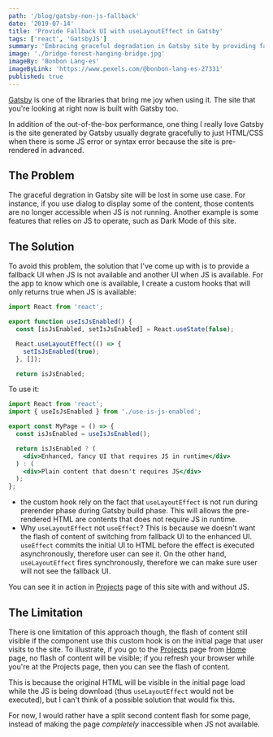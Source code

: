```yaml
---
path: '/blog/gatsby-non-js-fallback'
date: '2019-07-14'
title: 'Provide Fallback UI with useLayoutEffect in Gatsby'
tags: ['react', 'GatsbyJS']
summary: 'Embracing graceful degradation in Gatsby site by providing fallback UI without JS with useLayoutEffect hooks'
image: './bridge-forest-hanging-bridge.jpg'
imageBy: 'Bonbon Lang-es'
imageByLink: 'https://www.pexels.com/@bonbon-lang-es-27331'
published: true
---
```


[Gatsby][gatsbyjs] is one of the libraries that bring me joy when using it. The site that you're looking at right now is built with Gatsby too.

In addition of the out-of-the-box performance, one thing I really love Gatsby is the site generated by Gatsby usually degrate gracefully to just HTML/CSS when there is some JS error or syntax error because the site is pre-rendered in advanced.

## The Problem

The graceful degration in Gatsby site will be lost in some use case. For instance, if you use dialog to display some of the content, those contents are no longer accessible when JS is not running. Another example is some features that relies on JS to operate, such as Dark Mode of this site.

## The Solution

To avoid this problem, the solution that I've come up with is to provide a fallback UI when JS is not available and another UI when JS is available. For the app to know which one is available, I create a custom hooks that will only returns true when JS is available:

```javascript use-is-js-enabled.js
import React from 'react';

export function useIsJsEnabled() {
  const [isJsEnabled, setIsJsEnabled] = React.useState(false);

  React.useLayoutEffect(() => {
    setIsJsEnabled(true);
  }, []);

  return isJsEnabled;

```

To use it:

```jsx
import React from 'react';
import { useIsJsEnabled } from './use-is-js-enabled';

export const MyPage = () => {
  const isJsEnabled = useIsJsEnabled();

  return isJsEnabled ? (
    <div>Enhanced, fancy UI that requires JS in runtime</div>
  ) : (
    <div>Plain content that doesn't requires JS</div>
  );
};
```

- the custom hook rely on the fact that `useLayoutEffect` is not run during prerender phase during Gatsby build phase. This will allows the pre-rendered HTML are contents that does not require JS in runtime.
- Why `useLayoutEffect` not `useEffect`? This is because we doesn't want the flash of content of switching from fallback UI to the enhanced UI. `useEffect` commits the initial UI to HTML before the effect is executed asynchronously, therefore user can see it. On the other hand, `useLayoutEffect` fires synchronously, therefore we can make sure user will not see the fallback UI.

You can see it in action in [Projects](/projects) page of this site with and without JS.

## The Limitation

There is one limitation of this approach though, the flash of content still visible if the component use this custom hook is on the initial page that user visits to the site. To illustrate, if you go to the [Projects](/projects) page from [Home](/) page, no flash of content will be visible; if you refresh your browser while you're at the Projects page, then you can see the flash of content.

This is because the original HTML will be visible in the initial page load while the JS is being download (thus `useLayoutEffect` would not be executed), but I can't think of a possible solution that would fix this.

For now, I would rather have a split second content flash for some page, instead of making the page _completely_ inaccessible when JS not available.

[gatsbyjs]: https://www.gatsbyjs.org/
